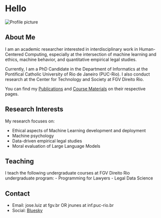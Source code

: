 <div class="header-container">
<h1>Hello</h1>
<div class="profile-image">
<img src="./resources/pic.jpg" alt="Profile picture">
</div>
</div>


## About Me

I am an academic researcher interested in interdisciplinary work in Human-Centered Computing, especially at the intersection of machine learning and ethics, machine behavior, and quantitative empirical legal studies.

Currently, I am a PhD Candidate in the Department of Informatics at the Pontifical Catholic University of Rio de Janeiro (PUC-Rio). I also conduct research at the Center for Technology and Society at FGV Direito Rio.

You can find my [Publications](publications.qmd) and [Course Materials](courses.qmd) on their respective pages.

## Research Interests

My research focuses on:

- Ethical aspects of Machine Learning development and deployment
- Machine psychology
- Data-driven empirical legal studies
- Moral evaluation of Large Language Models

## Teaching

I teach the following undergraduate courses at FGV Direito Rio undergraduate program:
- Programming for Lawyers
- Legal Data Science



## Contact

- Email:  jose.luiz at fgv.br OR jnunes at inf.puc-rio.br
- Social: [Bluesky](https://bsky.app)